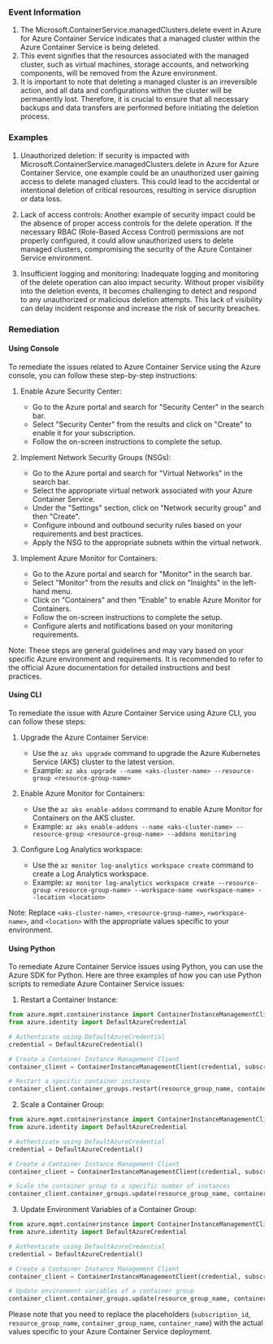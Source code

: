 
### Event Information

1. The Microsoft.ContainerService.managedClusters.delete event in Azure for Azure Container Service indicates that a managed cluster within the Azure Container Service is being deleted.
2. This event signifies that the resources associated with the managed cluster, such as virtual machines, storage accounts, and networking components, will be removed from the Azure environment.
3. It is important to note that deleting a managed cluster is an irreversible action, and all data and configurations within the cluster will be permanently lost. Therefore, it is crucial to ensure that all necessary backups and data transfers are performed before initiating the deletion process.


### Examples

1. Unauthorized deletion: If security is impacted with Microsoft.ContainerService.managedClusters.delete in Azure for Azure Container Service, one example could be an unauthorized user gaining access to delete managed clusters. This could lead to the accidental or intentional deletion of critical resources, resulting in service disruption or data loss.

2. Lack of access controls: Another example of security impact could be the absence of proper access controls for the delete operation. If the necessary RBAC (Role-Based Access Control) permissions are not properly configured, it could allow unauthorized users to delete managed clusters, compromising the security of the Azure Container Service environment.

3. Insufficient logging and monitoring: Inadequate logging and monitoring of the delete operation can also impact security. Without proper visibility into the deletion events, it becomes challenging to detect and respond to any unauthorized or malicious deletion attempts. This lack of visibility can delay incident response and increase the risk of security breaches.

### Remediation

#### Using Console

To remediate the issues related to Azure Container Service using the Azure console, you can follow these step-by-step instructions:

1. Enable Azure Security Center:
   - Go to the Azure portal and search for "Security Center" in the search bar.
   - Select "Security Center" from the results and click on "Create" to enable it for your subscription.
   - Follow the on-screen instructions to complete the setup.

2. Implement Network Security Groups (NSGs):
   - Go to the Azure portal and search for "Virtual Networks" in the search bar.
   - Select the appropriate virtual network associated with your Azure Container Service.
   - Under the "Settings" section, click on "Network security group" and then "Create".
   - Configure inbound and outbound security rules based on your requirements and best practices.
   - Apply the NSG to the appropriate subnets within the virtual network.

3. Implement Azure Monitor for Containers:
   - Go to the Azure portal and search for "Monitor" in the search bar.
   - Select "Monitor" from the results and click on "Insights" in the left-hand menu.
   - Click on "Containers" and then "Enable" to enable Azure Monitor for Containers.
   - Follow the on-screen instructions to complete the setup.
   - Configure alerts and notifications based on your monitoring requirements.

Note: These steps are general guidelines and may vary based on your specific Azure environment and requirements. It is recommended to refer to the official Azure documentation for detailed instructions and best practices.

#### Using CLI

To remediate the issue with Azure Container Service using Azure CLI, you can follow these steps:

1. Upgrade the Azure Container Service: 
   - Use the `az aks upgrade` command to upgrade the Azure Kubernetes Service (AKS) cluster to the latest version.
   - Example: `az aks upgrade --name <aks-cluster-name> --resource-group <resource-group-name>`

2. Enable Azure Monitor for Containers:
   - Use the `az aks enable-addons` command to enable Azure Monitor for Containers on the AKS cluster.
   - Example: `az aks enable-addons --name <aks-cluster-name> --resource-group <resource-group-name> --addons monitoring`

3. Configure Log Analytics workspace:
   - Use the `az monitor log-analytics workspace create` command to create a Log Analytics workspace.
   - Example: `az monitor log-analytics workspace create --resource-group <resource-group-name> --workspace-name <workspace-name> --location <location>`

Note: Replace `<aks-cluster-name>`, `<resource-group-name>`, `<workspace-name>`, and `<location>` with the appropriate values specific to your environment.

#### Using Python

To remediate Azure Container Service issues using Python, you can use the Azure SDK for Python. Here are three examples of how you can use Python scripts to remediate Azure Container Service issues:

1. Restart a Container Instance:
```python
from azure.mgmt.containerinstance import ContainerInstanceManagementClient
from azure.identity import DefaultAzureCredential

# Authenticate using DefaultAzureCredential
credential = DefaultAzureCredential()

# Create a Container Instance Management Client
container_client = ContainerInstanceManagementClient(credential, subscription_id)

# Restart a specific container instance
container_client.container_groups.restart(resource_group_name, container_group_name, container_name)
```

2. Scale a Container Group:
```python
from azure.mgmt.containerinstance import ContainerInstanceManagementClient
from azure.identity import DefaultAzureCredential

# Authenticate using DefaultAzureCredential
credential = DefaultAzureCredential()

# Create a Container Instance Management Client
container_client = ContainerInstanceManagementClient(credential, subscription_id)

# Scale the container group to a specific number of instances
container_client.container_groups.update(resource_group_name, container_group_name, {'containers': [{'name': container_name}], 'os_type': 'Linux', 'restart_policy': 'Always', 'instance_count': 3})
```

3. Update Environment Variables of a Container Group:
```python
from azure.mgmt.containerinstance import ContainerInstanceManagementClient
from azure.identity import DefaultAzureCredential

# Authenticate using DefaultAzureCredential
credential = DefaultAzureCredential()

# Create a Container Instance Management Client
container_client = ContainerInstanceManagementClient(credential, subscription_id)

# Update environment variables of a container group
container_client.container_groups.update(resource_group_name, container_group_name, {'containers': [{'name': container_name, 'environment_variables': [{'name': 'VAR_NAME', 'value': 'VAR_VALUE'}]}]})
```

Please note that you need to replace the placeholders (`subscription_id`, `resource_group_name`, `container_group_name`, `container_name`) with the actual values specific to your Azure Container Service deployment.

